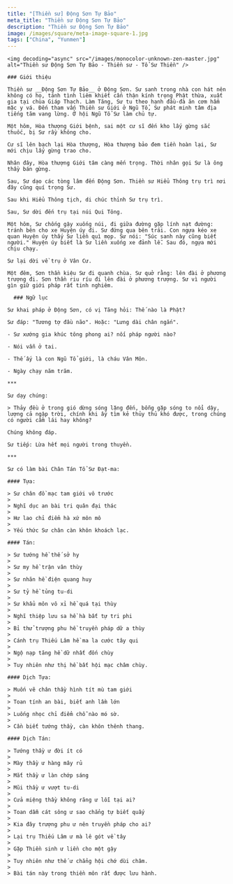 ```yaml
---
title: "[Thiền sư] Động Sơn Tự Bảo"
meta_title: "Thiền sư Động Sơn Tự Bảo"
description: "Thiền sư Động Sơn Tự Bảo"
image: /images/square/meta-image-square-1.jpg
tags: ["China", "Yunmen"]
---
```


<div className="grid xl:grid-cols-8 lg:grid-cols-8 md:grid-cols-2 sm:grid-cols-2 xs:grid-cols-1 gap-8 bg-body dark:bg-darkmode-body">

  <div className="lg:col-span-3 md:col-span-1">

    <img decoding="async" src="/images/monocolor-unknown-zen-master.jpg" alt="Thiền sư Động Sơn Tự Bảo - Thiền sư - Tổ Sư Thiền" />

    ### Giới thiệu

    Thiền sư __Động Sơn Tự Bảo__ ở Động Sơn. Sư sanh trong nhà con hát nên không có họ, tánh tình liêm khiết cẩn thận kính trọng Phật thừa, xuất gia tại chùa Giáp Thạch. Làm Tăng, Sư tu theo hạnh đầu-đà ăn cơm hẩm mặc y vá. Đến tham vấn Thiền sư Giới ở Ngũ Tổ, Sư phát minh tâm địa tiếng tăm vang lừng. Ở hội Ngũ Tổ Sư làm chủ tự.

    Một hôm, Hòa thượng Giới bệnh, sai một cư sĩ đến kho lấy gừng sắc thuốc, bị Sư rầy không cho.

    Cư sĩ lên bạch lại Hòa thượng, Hòa thượng bảo đem tiền hoàn lại, Sư mới chịu lấy gừng trao cho.

    Nhân đây, Hòa thượng Giới tâm càng mến trọng. Thời nhân gọi Sư là ông thầy bán gừng.

    Sau, Sư dạo các tòng lâm đến Động Sơn. Thiền sư Hiểu Thông trụ trì nơi đây cũng quí trọng Sư.

    Sau khi Hiểu Thông tịch, di chúc thỉnh Sư trụ trì.

    Sau, Sư dời đến trụ tại núi Qui Tông.

    Một hôm, Sư chống gậy xuống núi, đi giữa đường gặp lính nạt đường: tránh bên cho xe Huyện úy đi. Sư đứng qua bên trái. Con ngựa kéo xe quan Huyện úy thấy Sư liền quì mọp. Sư nói: "Súc sanh này cũng biết người." Huyện úy biết là Sư liền xuống xe đảnh lễ. Sau đó, ngựa mới chịu chạy.

    Sư lại dời về trụ ở Vân Cư.

    Một đêm, Sơn thần kiệu Sư đi quanh chùa. Sư quở rằng: lên đài ở phương trượng đi. Sơn thần riu ríu đi lên đài ở phương trượng. Sư vì người gìn giữ giới pháp rất tinh nghiêm.

  </div>

  <div className="lg:col-span-5 md:col-span-1">

      ### Ngữ lục

    Sư khai pháp ở Động Sơn, có vị Tăng hỏi: Thế nào là Phật?

    Sư đáp: "Tương tợ đầu não". Hoặc: "Lưng dài chân ngắn".

    - Sư xướng gia khúc tông phong ai? nối pháp người nào?

    - Nói vẫn ở tai.

    - Thế ấy là con Ngũ Tổ giới, là cháu Vân Môn.

    - Ngày chạy năm trăm.

    ***

    Sư dạy chúng:

    > Thảy đều ở trong gió dừng sóng lặng đến, bỗng gặp sóng to nổi dậy, lượng cả ngập trời, chính khi ấy tìm kẻ thủy thủ khó được, trong chúng có người cầm lái hay không?

    Chúng không đáp.

    Sư tiếp: Lừa hết mọi người trong thuyền.

    ***

    Sư có làm bài Chân Tán Tổ Sư Đạt-ma:

    #### Tựa:

    > Sư chân đồ mạc tam giới vô trước
    >
    > Nghĩ dục an bài tri quân đại thác
    >
    > Hư lao chỉ điểm hà xứ môn mô
    >
    > Yếu thức Sư chân càn khôn khoách lạc.

    #### Tán:

    > Sư tướng hề thế sở hy
    >
    > Sư my hề trận vân thùy
    >
    > Sư nhãn hề điện quang huy
    >
    > Sư tỷ hề tủng tu-di
    >
    > Sư khẩu môn vô xỉ hề quá tại thùy
    >
    > Nghĩ thiệp lưu sa hề hà bất tự tri phi
    >
    > Bỉ thử trượng phu hề truyền pháp dữ a thùy
    >
    > Cánh trụ Thiếu Lâm hề ma la cước tây qui
    >
    > Ngộ nạp tăng hề dữ nhất đốn chùy
    >
    > Tuy nhiên như thị hề bất hội mạc châm chùy.

    #### Dịch Tựa:

    > Muốn vẽ chân thầy hình tít mù tam giới
    >
    > Toan tính an bài, biết anh lầm lớn
    >
    > Luống nhọc chỉ điểm chỗ nào mó sờ.
    >
    > Cần biết tướng thầy, càn khôn thênh thang.

    #### Dịch Tán:

    > Tướng thầy ư đời ít có
    >
    > Mày thầy ư hàng mây rủ
    >
    > Mắt thầy ư làn chớp sáng
    >
    > Mũi thầy ư vượt tu-di
    >
    > Cửa miệng thầy không răng ư lỗi tại ai?
    >
    > Toan dẫm cát sông ư sao chẳng tự biết quấy
    >
    > Kia đây trượng phu ư nên truyền pháp cho ai?
    >
    > Lại trụ Thiếu Lâm ư mà lê gót về tây
    >
    > Gặp Thiền sinh ư liền cho một gậy
    >
    > Tuy nhiên như thế ư chẳng hội chớ dùi châm.
    >
    > Bài tán này trong thiền môn rất được lưu hành.

  </div>

</div>
